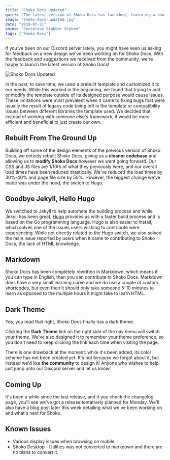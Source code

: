 ```yaml
---
title: "Shoko Docs Updated"
quick: "The latest version of Shoko Docs has launched, featuring a new design, rebuilt codebase, and a dark theme, with contributions now easier via Markdown."
image: "shoko-docs-updated.jpg"
date: "2019-07-21"
anime: "Sorcerous Stabber Orphen"
tags: ["Shoko Docs"]
---
```


If you've been on our Discord server lately, you might have seen us asking for feedback on a new design we've been working on for Shoko Docs. With the feedback and suggestions we received from the community, we're happy to launch the latest version of Shoko Docs!

![Shoko Docs Updated](/images/blog/shoko-docs-updated-index.jpg)

In the past, to save time, we used a prebuilt template and customized it to our needs. While this worked in the beginning, we found that trying to add or modify the template outside of its designed purpose would cause issues. These limitations were most prevalent when it came to fixing bugs that were usually the result of legacy code being left in the template or compatibility issues between different libraries the template used. We decided that instead of working with someone else's framework, it would be more efficient and beneficial to just create our own.

## Rebuilt From The Ground Up

Building off some of the design elements of the previous version of Shoko Docs, we entirely rebuilt Shoko Docs, giving us a **cleaner codebase** and allowing us to **modify Shoko Docs** however we want going forward. Our CSS and JS files are 1/10th of what they previously were, and our overall load times have been reduced drastically. We've reduced the load times by 30%-40% and page file size by 50%. However, the biggest change we've made was under the hood, the switch to Hugo.

## Goodbye Jekyll, Hello Hugo

We switched to Jekyll to help automate the building process and while Jekyll has been great, [Hugo](https://gohugo.io/) provides us with a faster build process and is based on the Go programming language. Hugo is also easier to install, which solves one of the issues users wishing to contribute were experiencing. While not directly related to the Hugo switch, we also solved the main issue reported by users when it came to contributing to Shoko Docs, the lack of HTML knowledge.

## Markdown

Shoko Docs has been completely rewritten in Markdown, which means if you can type in English, then you can contribute to Shoko Docs. Markdown does have a very small learning curve and we do use a couple of custom shortcodes, but even then it should only take someone 5-10 minutes to learn as opposed to the multiple hours it might take to learn HTML.

## Dark Theme

Yes, you read that right, Shoko Docs finally has a dark theme.

Clicking the **Dark Theme** link on the right side of the nav menu will switch your theme. We've also designed it to remember your theme preference, so you don't need to keep clicking the link each time when visiting the page.

There is one drawback at the moment: while it's been added, its color scheme has not been created yet. It's not because we forgot about it, but instead we'd like **the community** to design it! Anyone who wishes to help, just jump onto our Discord server and let us know!

## Coming Up

It's been a while since the last release, and if you check the changelog page, you'll see we've got a release tentatively planned for Monday. We'll also have a blog post later this week detailing what we've been working on and what's next for Shoko.

## Known Issues

- Various display issues when browsing on mobile.
- Shoko Desktop - Utilities was not converted to markdown and there are no plans to convert it.
